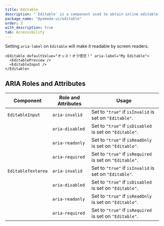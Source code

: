 ```yaml
---
title: Editable
description: "`Editable` is a component used to obtain inline editable text input."
package_name: "@yamada-ui/editable"
order: 3
with_description: true
tab: Accessibility
---
```


Setting `aria-label` on `Editable` will make it readable by screen readers.

```tsx live=false
<Editable defaultValue="オッス！オラ悟空！" aria-label="My Editable">
  <EditablePreview />
  <EditableInput />
</Editable>
```

## ARIA Roles and Attributes

| Component          | Role and Attributes | Usage                                                   |
| ------------------ | ------------------- | ------------------------------------------------------- |
| `EditableInput`    | `aria-invalid`      | Set to `"true"` if `isInvalid` is set on `"Editable"`.  |
|                    | `aria-disabled`     | Set to `"true"` if `isDisabled` is set on `"Editable"`. |
|                    | `aria-readonly`     | Set to `"true"` if `isReadOnly` is set on `"Editable"`. |
|                    | `aria-required`     | Set to `"true"` if `isRequired` is set on `"Editable"`. |
| `EditableTextarea` | `aria-invalid`      | Set to `"true"` if `isInvalid` is set on `"Editable"`.  |
|                    | `aria-disabled`     | Set to `"true"` if `isDisabled` is set on `"Editable"`. |
|                    | `aria-readonly`     | Set to `"true"` if `isReadOnly` is set on `"Editable"`. |
|                    | `aria-required`     | Set to `"true"` if `isRequired` is set on `"Editable"`. |
